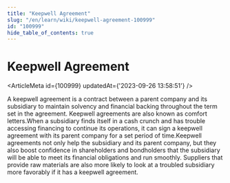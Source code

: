 ```yaml
---
title: "Keepwell Agreement"
slug: "/en/learn/wiki/keepwell-agreement-100999"
id: "100999"
hide_table_of_contents: true
---
```



# Keepwell Agreement

<ArticleMeta id={100999} updatedAt={'2023-09-26 13:58:51'} />
<div className='border-solid border-b border-t-0 my-4 border-[var(--ifm-color-gray-300)]' />

A keepwell agreement is a contract between a parent company and its subsidiary to maintain solvency and financial backing throughout the term set in the agreement. Keepwell agreements are also known as comfort letters.When a subsidiary finds itself in a cash crunch and has trouble accessing financing to continue its operations, it can sign a keepwell agreement with its parent company for a set period of time.Keepwell agreements not only help the subsidiary and its parent company, but they also boost confidence in shareholders and bondholders that the subsidiary will be able to meet its financial obligations and run smoothly. Suppliers that provide raw materials are also more likely to look at a troubled subsidiary more favorably if it has a keepwell agreement.
